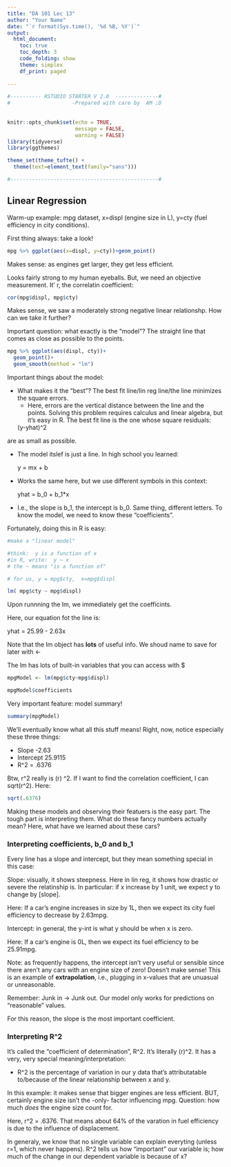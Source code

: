 ```yaml
---
title: "DA 101 Lec 13"
author: "Your Name"
date: "`r format(Sys.time(), '%d %B, %Y')`"
output: 
  html_document:
    toc: true
    toc_depth: 3
    code_folding: show
    theme: simplex
    df_print: paged
  
---
```


```r

#---------- RSTUDIO STARTER V 2.0  --------------#
#                    -Prepared with care by  AM ;D
                
                                                                          
knitr::opts_chunk$set(echo = TRUE, 
                      message = FALSE, 
                      warning = FALSE)      
library(tidyverse)                
library(ggthemes)                    

theme_set(theme_tufte() +                                     
  theme(text=element_text(family="sans")))  

#------------------------------------------------#
```


## Linear Regression


Warm-up example:  mpg dataset, x=displ (engine size in L), y=cty (fuel efficiency in city conditions).

First thing always:  take a look!

```r


mpg %>% ggplot(aes(x=displ, y=cty))+geom_point()


```

Makes sense:  as engines get larger, they get less efficient.

Looks fairly strong to my human eyeballs.  But, we need an objective measurement.  It' r, the correlatin coefficient:

```r
cor(mpg$displ, mpg$cty)
```

Makes sense, we saw a moderately strong negative linear relationshp.  How can we take it further?

Important question:  what exactly is the "model"?  The straight line that comes as close as possible to the points.

```r

mpg %>% ggplot(aes(displ, cty))+
  geom_point()+
  geom_smooth(method = "lm")

```

Important things about the model:

- What makes it the "best"?  The best fit line/lin reg line/the line minimizes the square errors.  
  - Here, errors are the vertical distance between the line and the points.  Solving this problem requires calculus and linear algebra, but it's easy in R. The best fit line is the one whose square residuals:
  
  (y-yhat)^2
  
are as small as possible.

- The model itslef is just a line.  In high school you learned:

   y = mx + b
   
- Works the same here, but we use different symbols in this context:

  yhat = b_0 + b_1*x
  
- I.e., the slope is b_1, the intercept is b_0.  Same thing, different letters.  To know the model, we need to know these "coefficients".  

Fortunately, doing this in R is easy:

```r
#make a "linear model"

#think:  y is a function of x
#in R, write:  y ~ x
# the ~ means "is a function of"

# for us, y = mpg$cty,  x=mpg$displ

lm( mpg$cty ~ mpg$displ)


```

Upon runnning the lm, we immediately get the coefficints.

Here, our equation fot the line is:

yhat = 25.99 - 2.63x

Note that the lm object has **lots** of useful info.  We shoud name to save for later with <-

The lm has lots of built-in variables that you can access with $

```r
mpgModel <- lm(mpg$cty~mpg$displ)

mpgModel$coefficients

```

Very important feature:  model summary!

```r
summary(mpgModel)
```

We'll eventually know what all this stuff means!  Right, now, notice especially these three things:

- Slope  -2.63
- Intercept  25.9115
- R^2 = .6376

Btw, r^2 really is (r) ^2.  If I want to find the correlation coefficient, I can sqrt(r^2).  Here:

```r
sqrt(.6376)
```

Making these models and observing their featuers is the easy part.  The tough part is interpreting them.  What do these fancy numbers actually mean?  Here, what have we learned about these cars?

### Interpreting coefficients, b_0 and b_1

Every line has a slope and intercept, but they mean something special in this case:

Slope:  visually, it shows steepness.  Here in lin reg, it shows how drastic or severe the relatinship is.  In particular:  if x increase by 1 unit, we expect y to change by [slope].  

Here:  If a car's engine increases in size by 1L, then we expect its city fuel efficiency to decrease by 2.63mpg.

Intercept:  in general, the y-int is what y should be when x is zero.

Here:  If a car's engine is 0L, then we expect its fuel efficiency to be 25.91mpg.

Note:  as frequently happens, the intercept isn't very useful or sensible since there aren't any cars with an engine size of zero!  Doesn't make sense!  This is an example of **extrapolation**, i.e., plugging in x-values that are unuasual or unreasonable.

Remember:  Junk in -> Junk out.  Our model only works for predictions on "reasonable" values.

For this reason, the slope is the most important coefficient.  

### Interpreting R^2

It's called the "coefficient of determination", R^2.  It's literally (r)^2.  It has a very, very special meaning/interpretation:

- R^2 is the percentage of variation in our y data that's attributatable to/because of the linear relationship between x and y.

In this example:  it makes sense that bigger engines are less efficient.  BUT, certainly engine size isn't the -only- factor influencing mpg.  Question:  how much *does* the engine size count for.

Here, r^2 = .6376.  That means about 64% of the varation in fuel efficiency is due to the influence of displacement.

In generaly, we know that no single variable can explain everyting (unless r=1, which never happens).  R^2 tells us how "important" our variable is; how much of the change in our dependent variable is because of x?
